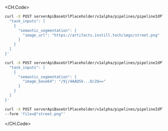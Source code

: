 <CH.Code>

```sh cURL(url)
curl -X POST serverApiBaseUrlPlaceholder/v1alpha/pipelines/pipelineIdPlaceholder/triggerEndpoint -d '{
  "task_inputs": [
    {
      "semantic_segmentation": {
        "image_url": "https://artifacts.instill.tech/imgs/street.png"
      }
    }
  ]
}'
```

```sh cURL(base64)
curl -X POST serverApiBaseUrlPlaceholder/v1alpha/pipelines/pipelineIdPlaceholder/triggerEndpoint -d '{
  "task_inputs": [
    {
      "semantic_segmentation": {
        "image_base64": "/9j/4AAQSk...D/2Q=="
      }
    }
  ]
}'
```

```sh cURL(multipart)
curl -X POST serverApiBaseUrlPlaceholder/v1alpha/pipelines/pipelineIdPlaceholder/triggerMultipartEndpoint \
--form 'file=@"street.png"'

```

</CH.Code>
